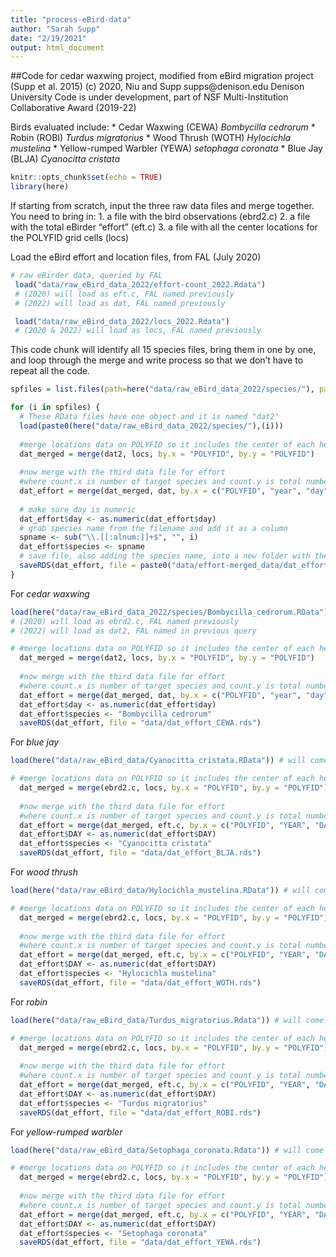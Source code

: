 ```yaml
---
title: "process-eBird-data"
author: "Sarah Supp"
date: "2/19/2021"
output: html_document
---
```


##Code for cedar waxwing project, modified from eBird migration project (Supp et al. 2015)
(c) 2020, Niu and Supp
supps@denison.edu
Denison University
Code is under development, part of NSF Multi-Institution Collaborative Award (2019-22)

Birds evaluated include: 
* Cedar Waxwing (CEWA) _Bombycilla cedrorum_
* Robin (ROBI) _Turdus migratorius_
* Wood Thrush (WOTH) _Hylocichla mustelina_
* Yellow-rumped Warbler (YEWA) _setophaga coronata_
* Blue Jay (BLJA) _Cyanocitta cristata_


```r
knitr::opts_chunk$set(echo = TRUE)
library(here)
```

If starting from scratch, input the three raw data files and merge together.
You need to bring in: 
1. a file with the bird observations (ebrd2.c)
2. a file with the total eBirder "effort" (eft.c)
3. a file with all the center locations for the POLYFID grid cells (locs)

Load the eBird effort and location files, from FAL (July 2020)
```r
# raw eBirder data, queried by FAL
 load("data/raw_eBird_data_2022/effort-count_2022.Rdata") 
 # (2020) will load as eft.c, FAL named previously
 # (2022) will load as dat, FAL named previously

 load("data/raw_eBird_data_2022/locs_2022.Rdata") 
 # (2020 & 2022) will load as locs, FAL named previously
```

This code chunk will identify all 15 species files, bring them in one by one, and loop through the merge and write process so that we don't have to repeat all the code.
```r
spfiles = list.files(path=here("data/raw_eBird_data_2022/species/"), pattern=glob2rx("*.RData"))

for (i in spfiles) {
  # These RData files have one object and it is named "dat2" 
  load(paste0(here("data/raw_eBird_data_2022/species/"),(i)))
  
  #merge locations data on POLYFID so it includes the center of each hex cell (LONGITUDE.y, LATITUDE.y)
  dat_merged = merge(dat2, locs, by.x = "POLYFID", by.y = "POLYFID")
  
  #now merge with the third data file for effort 
  #where count.x is number of target species and count.y is total number of eBird records (including those without the target species)
  dat_effort = merge(dat_merged, dat, by.x = c("POLYFID", "year", "day"), by.y = c("POLYFID","year",  "day")) 
  
  # make sure day is numeric
  dat_effort$day <- as.numeric(dat_effort$day) 
  # grab species name from the filename and add it as a column
  spname <- sub("\\.[[:alnum:]]+$", "", i)
  dat_effort$species <- spname
  # save file, also adding the species name, into a new folder with the species + effort merged datasets
  saveRDS(dat_effort, file = paste0("data/effort-merged_data/dat_effort_", spname, ".rds"))
}
```


For *cedar waxwing*
```r
load(here("data/raw_eBird_data_2022/species/Bombycilla_cedrorum.RData")) 
# (2020) will load as ebrd2.c, FAL named previously
# (2022) will load as dat2, FAL named in previous query

# #merge locations data on POLYFID so it includes the center of each hex cell (LONGITUDE.y, LATITUDE.y)
  dat_merged = merge(dat2, locs, by.x = "POLYFID", by.y = "POLYFID")
  
  #now merge with the third data file for effort 
  #where count.x is number of target species and count.y is total number of eBird records (including those without the target species)
  dat_effort = merge(dat_merged, dat, by.x = c("POLYFID", "year", "day"), by.y = c("POLYFID","year",  "day")) 
  dat_effort$day <- as.numeric(dat_effort$day) 
  dat_effort$species <- "Bombycilla cedrorum"
  saveRDS(dat_effort, file = "data/dat_effort_CEWA.rds")
```

For *blue jay*
```r
load(here("data/raw_eBird_data/Cyanocitta_cristata.RData")) # will come in as ebrd2.c, FAL named previously

# #merge locations data on POLYFID so it includes the center of each hex cell (LONGITUDE.y, LATITUDE.y)
  dat_merged = merge(ebrd2.c, locs, by.x = "POLYFID", by.y = "POLYFID")
  
  #now merge with the third data file for effort 
  #where count.x is number of target species and count.y is total number of eBird records (including those without the target species)
  dat_effort = merge(dat_merged, eft.c, by.x = c("POLYFID", "YEAR", "DAY"), by.y = c("POLYFID","YEAR",  "DAY")) 
  dat_effort$DAY <- as.numeric(dat_effort$DAY) 
  dat_effort$species <- "Cyanocitta cristata"
  saveRDS(dat_effort, file = "data/dat_effort_BLJA.rds")
```

For *wood thrush*
```r
load(here("data/raw_eBird_data/Hylocichla_mustelina.RData")) # will come in as ebrd2.c, FAL named previously

# #merge locations data on POLYFID so it includes the center of each hex cell (LONGITUDE.y, LATITUDE.y)
  dat_merged = merge(ebrd2.c, locs, by.x = "POLYFID", by.y = "POLYFID")
  
  #now merge with the third data file for effort 
  #where count.x is number of target species and count.y is total number of eBird records (including those without the target species)
  dat_effort = merge(dat_merged, eft.c, by.x = c("POLYFID", "YEAR", "DAY"), by.y = c("POLYFID","YEAR",  "DAY")) 
  dat_effort$DAY <- as.numeric(dat_effort$DAY) 
  dat_effort$species <- "Hylocichla mustelina"
  saveRDS(dat_effort, file = "data/dat_effort_WOTH.rds")
```

For *robin*
```r
load(here("data/raw_eBird_data/Turdus_migratorius.Rdata")) # will come in as ebrd2.c, FAL named previously

# #merge locations data on POLYFID so it includes the center of each hex cell (LONGITUDE.y, LATITUDE.y)
  dat_merged = merge(ebrd2.c, locs, by.x = "POLYFID", by.y = "POLYFID")
  
  #now merge with the third data file for effort 
  #where count.x is number of target species and count.y is total number of eBird records (including those without the target species)
  dat_effort = merge(dat_merged, eft.c, by.x = c("POLYFID", "YEAR", "DAY"), by.y = c("POLYFID","YEAR",  "DAY")) 
  dat_effort$DAY <- as.numeric(dat_effort$DAY) 
  dat_effort$species <- "Turdus migratorius"
  saveRDS(dat_effort, file = "data/dat_effort_ROBI.rds")
```


For *yellow-rumped warbler*
```r
load(here("data/raw_eBird_data/Setophaga_coronata.Rdata")) # will come in as ebrd2.c, FAL named previously

# #merge locations data on POLYFID so it includes the center of each hex cell (LONGITUDE.y, LATITUDE.y)
  dat_merged = merge(ebrd2.c, locs, by.x = "POLYFID", by.y = "POLYFID")
  
  #now merge with the third data file for effort 
  #where count.x is number of target species and count.y is total number of eBird records (including those without the target species)
  dat_effort = merge(dat_merged, eft.c, by.x = c("POLYFID", "YEAR", "DAY"), by.y = c("POLYFID","YEAR",  "DAY")) 
  dat_effort$DAY <- as.numeric(dat_effort$DAY) 
  dat_effort$species <- "Setophaga coronata"
  saveRDS(dat_effort, file = "data/dat_effort_YEWA.rds")
```


